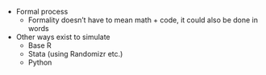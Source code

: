 
- Formal process
  - Formality doesn't have to mean math + code, it could also be done in words
- Other ways exist to simulate
  - Base R
  - Stata (using Randomizr etc.)
  - Python

